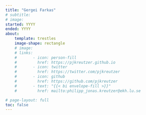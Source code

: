 ```yaml
---
title: "Gergei Farkas"
# subtitle:
# image:
started: YYYY
ended: YYYY
about:
    template: trestles
    image-shape: rectangle
    # image:
    # links:
    #       - icon: person-fill
    #         href: https://pjkreutzer.github.io
    #       - icon: twitter
    #         href: https://twitter.com/pjkreutzer
    #       - icon: github
    #         href: https://github.com/pjkreutzer
    #       - text: "{{< bi envelope-fill >}}"
    #         href: mailto:philipp_jonas.kreutzer@ekh.lu.se

# page-layout: full
toc: false
---
```

